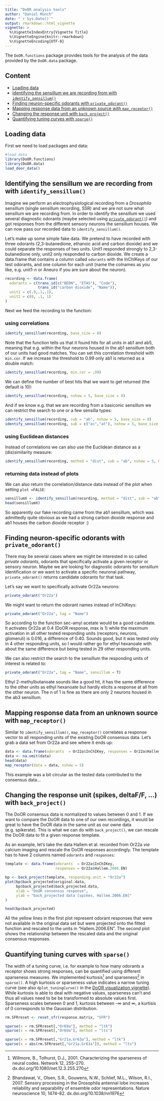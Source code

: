 ```yaml
---
title: "DoOR analysis tools"
author: "Daniel Münch"
date: "`r Sys.Date()`"
output: rmarkdown::html_vignette
vignette: >
  %\VignetteIndexEntry{Vignette Title}
  %\VignetteEngine{knitr::rmarkdown}
  %\VignetteEncoding{UTF-8}
---
```


The `DoOR.functions` package provides tools for the analysis of the data provided by the `DoOR.data` package.

## Content
* [Loading data](#loading)
* [Identifying the sensillum we are recording from with `identify_sensillum()`](#identify_sensillum)
* [Finding neuron-specific odorants with `private_odorant()`](#private_odorant)
* [Mapping response data from an unknown source with `map_receptor()`](#map_receptor)
* [Changing the response unit with `back_project()`](#back_project)
* [Quantifying tuning curves with `sparse()`](#sparse)



## Loading data{#loading}
First we need to load packages and data:
```r
#load data
library(DoOR.functions)
library(DoOR.data)
load_door_data()
```

## Identifying the sensillum we are recording from with `identify_sensillum()` {#identify_sensillum}
Imagine we perform an electrophysiological recording from a _Drosophila_ sensillum (single sensillum recording, SSR) and we are not sure what sensillum we are recording from. In order to identify the sensillum we used several diagnostic odorants (maybe selected using [`private_odorant()`](#private_odorant)) and got responses from the different sensory neurons the sensillum houses. We can now pass our recorded data to `identify_sensillum()`.

Let's make up some simple fake data. We pretend to have recorded with three odorants (2,3-butanedione, ethanoic acid and carbon dioxide) and we could separate the responses of two units. Unit1 responded strongly to 2,3-butanedione only, unit2 only responded to carbon dioxide. We create a data.frame that contains a column called `odorants` with the InChIKeys of our test odorants, and one column for each unit (name the colnames as you like, e.g. unit1-n or Aneuro if you are sure about the neuron). 

```r
recording <- data.frame(
  odorants = c(trans_id(c("BEDN", "ETAS"), "Code"), 
               trans_id("carbon dioxide", "Name")), 
  unit1 = c(.9,.1,.1), 
  unit2 = c(0, .1, 1)
)
```
Next we feed the recording to the function:

### using correlations
```r
identify_sensillum(recording, base_size = 8)
```
Note that the function tells us that it found hits for all units in ab1 and ab5, meaning that e.g. within the four neurons housed in the ab1 sensillum both of our units had good matches. You can set this correlation threshold with `min.cor`. If we increase the threshold to 0.99 only ab1 is returned as a double match:

```r
identify_sensillum(recording, min.cor = .99)
```

We can define the number of best hits that we want to get returned (the default is 10):
```r
identify_sensillum(recording, nshow = 5, base_size = 8)
```
And if we know e.g. that we are recording from a basiconic sensillum we can restrict the search to one or a few sensilla types:
```r
identify_sensillum(recording, sub = "ab", nshow = 5, base_size = 8)
identify_sensillum(recording, sub = c("ac","at"), nshow = 5, base_size = 8)
```

### using Euclidean distances
Instead of correlations we can also use the Euclidean distance as a (dis)similarity measure:

```r
identify_sensillum(recording, method = "dist", sub = "ab", nshow = 5, base_size = 8)
```

### returning data instead of plots
We can also return the correlation/distance data instead of the plot when setting `plot =FALSE`:
```r
sensillumX <- identify_sensillum(recording, method = "dist", sub = "ab", plot = F)
head(sensillumX)
```

So apparently our fake recording came from the ab1 sensillum, which was admittedly quite obvious as we had a strong carbon dioxide response and ab1 houses the carbon dioxide receptor :)



## Finding neuron-specific odorants with `private_odorant()` {#private_odorant}
There may be several cases where we might be interested in so called _private odorants_, odorants that specifically activate a given receptor or sensory neuron. Maybe we are looking for diagnostic odorants for sensillum identification or we want to activate a specific neuronal pathway, `private_odorant()` returns candidate odorants for that task.

Let's say we want to specifically activate Or22a neurons:
```r
private_odorant("Or22a")
```

We might want to return the odorant names instead of InChiKeys:
```r
private_odorant("Or22a", tag = "Name")
```
So according to the function sec-amyl acetate would be a good candidate. It activates Or22a at 0.4 (DoOR response, max is 1) while the maximum activation in all other tested responding units (receptors, neurons, glomeruli) is 0.016, a difference of 0.40. Sounds good, but it was tested only in 4 other responding units, so I would rather go for ethyl hexanoate with about the same difference but being tested in 29 other responding units.

We can also restrict the search to the sensillum the responding units of interest is related to:
```r
private_odorant("Or22a", tag = "Name", sensillum = T)
```
Ethyl 2-methylbutanoate sounds like a good hit, it has the same difference to the other units as ethyl hexanoate but hardly elicits a response at all from the other neuron. The n of 1 is fine as there are only 2 neurons housed in the ab3 sensillum.



## Mapping response data from an unknown source with `map_receptor()`{#map_receptor}
Similar to `identify_sensillum()`, `map_receptor()` correlates a response vector to all responding units of the existing DoOR consensus data. Let's grab a data set from Or22a and see where it ends up:
```r
data <- data.frame(odorants  = Or22a$InChIKey, responses = Or22a$Hallem.2006.EN)
data <- na.omit(data)
head(data)
map_receptor(data = data, nshow = 5)
```
This example was a bit circular as the tested data contributed to the consensus data...



## Changing the response unit (spikes, deltaF/F, ...) with `back_project()`{#back_project}
The DoOR consensus data is normalized to values between 0 and 1. If we want to compare the DoOR data to one of our own recordings, it would be great to have the DoOR data in the same unit as our owne data (e.g. spikerate). This is what we can do with `back_project()`,  we can rescale the DoOR data to fit a given response template.

As an example, let's take the data Hallem et al. recorded from Or22a _via_ calcium imaging and rescale the DoOR responses accordingly. The template has to have 2 columns named `odorants` and `responses`:
```r
template <- data.frame(odorants  = Or22a$InChIKey, 
                       responses = Or22a$Hallem.2006.EN)

bp <- back_project(template, responding.unit = "Or22a")
plot(bp$back_projected$original.data, 
     bp$back_projected$back_projected.data, 
     xlab = "DoOR consensus response", 
     ylab = "back_projected data [spikes, Hallem.2006.EN]"
)

head(bp$back_projected)

```
All the yellow lines in the first plot represent odorant responses that were not available in the original data set but were projected onto the fitted function and rescaled to the units in "Hallem.2006.EN". The second plot shows the relationship between the rescaled data and the original consensus responses.


## Quantifying tuning curves with `sparse()`{#sparse}
The width of a tuning curve, i.e. for example to how many odorants a receptor shows strong responses, can be quantified using different sparseness measures. We implemented kurtosis[^1] and sparseness[^2] in `sparse()`. A high kurtosis or sparseness value indicates a narrow tuning curve (see also `dplot_tuningCurve()` in the [DoOR visualization vignette](DoOR_visualizations.html#tuningCurve)). While kurtosis is able to deal with negative values, sparseness can't and thus all values need to be be transformed to absolute values first. Sparseness scales between 0 and 1, kurtosis between -∞ and ∞, a kurtisis of 0 corresponds to the Gaussian distribution.

```r
rm.SFRreset <- reset_sfr(response.matrix, "SFR")

sparse(x = rm.SFRreset[,"Or69a"], method = "ltk")
sparse(x = rm.SFRreset[,"Or69a"], method = "lts")

sparse(x = rm.SFRreset[,"Gr21a.Gr63a"], method = "ltk")
sparse(x = abs(rm.SFRreset[,"Gr21a.Gr63a"]), method = "lts")

```



[^1]: Willmore, B., Tolhurst, D.J., 2001. Characterizing the sparseness of neural codes. Network 12, 255–270. dx.doi.org/10.1080/net.12.3.255.270
[^2]: Bhandawat, V., Olsen, S.R., Gouwens, N.W., Schlief, M.L., Wilson, R.I., 2007. Sensory processing in the Drosophila antennal lobe increases reliability and separability of ensemble odor representations. Nature neuroscience 10, 1474–82. dx.doi.org/10.1038/nn1976
